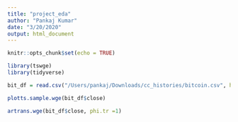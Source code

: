 ```yaml
---
title: "project_eda"
author: "Pankaj Kumar"
date: "3/20/2020"
output: html_document
---
```


```r
knitr::opts_chunk$set(echo = TRUE)
```

 
```r

library(tswge)
library(tidyverse)

bit_df = read.csv("/Users/pankaj/Downloads/cc_histories/bitcoin.csv", header=T)

plotts.sample.wge(bit_df$close)

artrans.wge(bit_df$close, phi.tr =1)


```

 